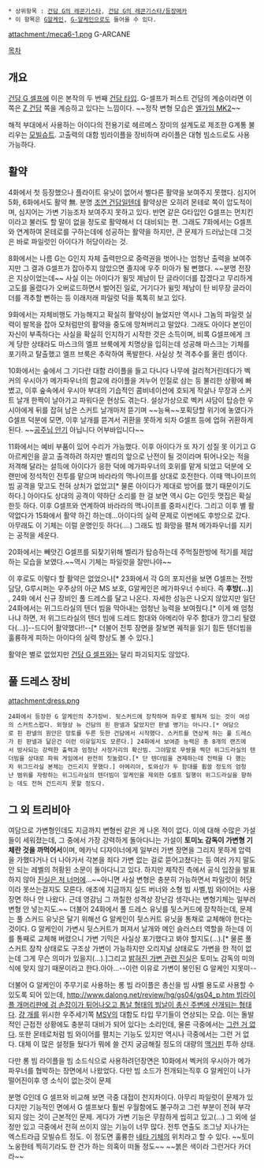  * 상위항목 : [[건담 G의 레콘기스타]], [[건담 G의 레콘기스타/등장메카]]
 * 이 항목은 [[G알케인]], [[G-알케인]]으로도 들어올 수 있다.

attachment:/meca6-1.png
G-ARCANE

[[목차]]

== 개요 ==
[[건담 G 셀프]]에 이은 본작의 두 번째 [[건담 타입]]. G-셀프가 퍼스트 건담의 계승이라면 이 쪽은 [[Z 건담]] 쪽을 계승하고 있다는 느낌이다. ~~정작 변형 모습은 [[엘가임 MK2]]~~ 

해적 부대에서 사용하는 아이다의 전용기로 헤르메스 장미의 설계도로 제조한 G계통 불리우는 [[모빌슈트]]. 고출력의 대함 빔라이플을 장비하며 라이플은 대형 빔소드로도 사용 가능하다.


== 활약 ==
4화에서 첫 등장했으나 플라이트 유닛이 없어서 별다른 활약을 보여주지 못했다. 심지어 5화, 6화에서도 활약 無. 분명 [[조연 건담]]일텐데 활약상은 오히려 몬테로 쪽이 압도적이며, 심지어는 가변 기능조차 보여주지 못하고 있다. 반면 같은 G타입인 G셀프는 먼치킨이라고 불러도 할 말이 없을 정도로 활약해서 더 대비되는 편. 그래도 7화에서는 G셀프와 연계하여 몬테로를 구하는데에 성공하는 활약을 하지만, 큰 문제가 드러났는데 그것은 바로 파일럿인 아이다가 허당이라는 것.

8화에서는 나름 G는 G인지 자체 출력만으로 중력권을 벗어나는 엄청난 출력을 보여주지만 그 결과 G셀프가 잡아주지 않았으면 졸지에 우주 미아가 될 뻔했다. ~~분명 전장은 지상이었는데~~ 사실 이는 아이다가 윌밋 제남이 탄 글라이더를 잡겠다고 무리하게 고도를 올렸다가 오버로드하면서 벌어진 일로, 거기다가 윌밋 제남이 탄 비무장 글라이더를 격추할 뻔하는 등 이래저래 파일럿 덕을 톡톡히 보고 있다.

9화에서는 자체비행도 가능해지고 확실히 활약상이 늘었지만 역시나 그놈의 파일럿 실력이 발목을 잡아 모처럼만의 활약을 중도에 망쳐버리고 말았다. 그래도 아이다 본인이 자신이 부족하다는 사실을 확실히 인지하기 시작한 것은 소득이며, 비록 G셀프에게 크게 당한 상태라도 마스크의 엘프 브룩에게 치명상을 입히는데 성공해 마스크는 기체를 포기하고 탈출했고 엘프 브룩은 추락하여 폭발한다. 사실상 첫 격추수를 올린 셈이다.

10화에서는 숲에서 그 기다란 대함 라이플을 들고 다니다 나무에 걸리적거린데다가 벡커의 우시아가 메가파우너의 함교에 라이플을 겨누어 인질로 삼는 등 불리한 상황에 빠볐고, 이후 숲속에서 우시아 부대의 기습적인 콤비네이션에 호되게 작살나 무장과 스커트 날개 한짝이 날아가고 파워다운 현상도 겪는다. 설상가상으로 벡커 샤담이 탑승한 우시아에게 뒤를 잡혀 남은 스커트 날개마저 뜯기며 ~~능욕~~포획당할 위기에 놓였다가 G셀프 덕분에 모면, 이후 날개를 뜯겨서 귀환을 못하게 되자 G셀프 등에 업혀 귀환하게 된다. ~~[[공주님 안기]] 아닙니다 어부바입니다~~

11화에서는 예비 부품이 있어 수리가 가능했다. 이후 아이다가 또 자기 성질 못 이기고 G 아르케인을 끌고 출격하려 하지만 벨리의 앞으로 난전이 될 것이라며 튀어나오는 적을 저격해 달라는 설득에 아이다가 응한 덕에 메가파우너의 호위를 맡게 되었고 덕분에 오랜만에 정석적인 전투를 맡으며 바라라의 맥나이프를 상대로 호전한다. 이때 맥나이프의 빔 공격을 맞고도 전혀 상처가 없었고[* 물론 아이다가 제대로 방어를 했기 때문이기도 하다.] 아이다도 상대의 공격이 약하단 소리를 한 걸 보면 역시 G는 G인듯 맷집은 확실한듯 하다. 이후 G셀프와 연계하여 바라라의 맥나이프를 중파시킨다. 그리고 이후 별 활약없다가 15화에서 활약 하긴 하는데...아이다의 실력 문제로 이번에도 후방으로 갔다. 아무래도 이 기체는 이럴 운명인듯 하다(....) 그래도 빔 화망을 펼쳐 메가파우너를 지키는 공적을 세운다.

20화에서는 빼앗긴 G셀프를 되찾기위해 벨리가 탑승하는데 주먹질한방에 적기를 제압하는 모습을 보였다.~~역시 기체는 파일럿을 잘만나야~~

이 후로도 이렇다 할 활약은 없었으나[* 23화에서 각 G의 포지션을 보면 G셀프는 전방 담당, G루시퍼는 우주상의 아군 MS 보호, G알케인은 메가파우너 수비다. 즉 '''후방(...)'''] , 24화 에서 신규 장비인 풀 드레스를 달고 나온다. 자세한 성능은 나오지 않았지만 일단 24화에서는 위그드라실의 텐더 빔을 막아내는 엄청난 능력을 보여줬다.[* 이게 왜 엄청나냐 하면, 저 위그드라실의 텐더 빔에 드레드 함대와 아메리아 우주 함대가 깡그리 털렸다(...)]--드디어 활약했다!!--[* 더불어 전투 장면을 잘보면 궤적을 읽기 힘든 텐더빔을 훌륭하게 피하는 아이다의 실력 향상도 볼 수 있다.]

활약은 별로 없었지만 [[건담 G 셀프]]와는 달리 파괴되지도 않았다.

== 풀 드레스 장비 ==
attachment:dress.png

 24화에서 등장한 G 알케인의 추가장비. 뒷스커드에 장착하며 좌우로 펼쳐져 있는 것이 여성의 스커트스럽다. 외형상 뉴 건담의 핀 판넬과 닮았지만 판넬 병기는 아니다.[* 여담으로 핀 판넬의 원안은 망토를 두른 듯한 건담에서 시작했다. 스커트를 연상케 하는 풀 드레스가 핀 판넬과 닮은건 이런 이유일지도 모른다.] 24화에서 보여준 능력은 총 8개의 랜즈에서 방사되는 강력한 출력과 엄청난 사정거리의 확산빔. 그야말로 무쌍을 찍던 위그드라실의 텐더빔을 상대로 파워 게임에서 완전히 짓눌렀다.[* 단 텐더빔을 견제하는데 전력을 다 했는지 위그드라실 본체는 건드리지 못했다.] 아메리아, 토와상가 두 함대를 휩쓸 정도의 엄청난 범위를 자랑하는 위그드라실의 텐더빔이 알케인을 제외한 G셀프 일행이 위그드라실을 향하는 데도 전혀 건드리지 못할 정도다.   

== 그 외 트리비아 ==
여담으로 가변형인데도 지금까지 변형씬 같은 게 나온 적이 없다. 이에 대해 수많은 가설들이 세워졌는데, 그 중에서 가장 강력하게 돌아다니는 가설이 '''토미노 감독이 가변형 기체란 것을 까먹어서'''이며, 메카닉 디자이너에게 일부러 가변 장면을 그리지 못하게 압력을 가했다거나 더 나아가서 각본을 죄다 가변 없는 걸로 뜯어고쳤다는 등 여러 가지 말도 안 되는 레벨의 허황된 소문이 돌아다니고 있다. 하지만 제작진 측에서 공식 입장을 발표하지 않아 [[진실은 저 너머에]]...~~아니면 사실 변형은 충분히 가능하면서 파일럿이 허당이라 못쓰는걸지도 모른다. 애초에 지금까지 실드 버너와 소형 빔 사벨,빔 와이어는 사용 장면 하나 안 나왔다. 근데 영감님 그 까칠한 성격상 장난감 생각나는 변형기체는 일부러 변형 안 넣는지도.~~ 더불어 24화에서 풀 드레스 유닛를 뒷스커드에 장착하는데, 문제는 풀 스커드 유닛은 달기 위해선 G 알케인이 뒷스커트 유닛을 통채로 교체해야 한다는 것이다. G 알케인이 가변시 뒷스커트가 펴져서 날개와 메인 슬러스터 역할을 하는데 이를 통째로 교체해 버렸으니 가변 기믹은 사실상 포기했다고 봐야 할지도(...).[* 물론 풀 스커트 장착 상태로도 구조상 가변이 가능하지만 오리지널 상태로도 가변을 한 적이 없는데 그게 무슨 의미가 있을지(...).]그리고 [http://bbs2.ruliweb.daum.net/gaia/do/ruliweb/family/229/read?articleId=24894432&bbsId=G005&itemId=74&pageIndex=1 밝혀진 가변 관련 진실]은 토미노 감독의 미의식에 맞지 않기 때문이라고 한다.아아...--이런 이유로 가변이 봉인된 G 알케인 지못미-- 

더불어 G 알케인이 주무기로 사용하는 롱 빔 라이플은 총신을 빔 샤벨 용도로 사용할 수 있도록 되어 있는데, [[http://www.dalong.net/review/hg/gs04/gs04_p.htm 빔라이플 개머리판에 검 손잡이가 튀어나오고 톱날 형태의 빔날이 총신 주변에 산개되는 형태]]다. [[걍 개]]를 위시한 우주세기쪽 [[MSV]]의 대함도 타입 무기들이 연상되는 모습. 이는 돌발적인 근접전 상황에도 충분히 대비가 되어 있다는 소리인데, 물론 극중에서는 [[그런 거 없다]]. 또한 몬테로처럼 빔 와이어를 펼치는 기능도 있지만 역시나 극중에서는 그런 거 없다. 대체 이 많은 설정들 뒀다가 뭐에 쓸 건지 궁금해질 정도의 대량의 [[맥거핀]] 투하 상태. 

다만 롱 빔 라이플을 빔 소드식으로 사용하려던장면은 10화에서 벡커의 우시아가 메가파우너를 협박하는 장면에서 나왔었다. 다만 빔 소드가 전개되는직후 G 알케인이 나가떨어진이후 영 소식이 없는것이 문제  

분명 G인데 G 셀프와 비교해 보면 극중 대접이 천지차이다. 아무리 파일럿이 문제가 있다지만 기능적인 면에서 G 셀프보다 훨씬 우월함에도 불구하고 그런 부분이 전혀 부각되지 않는 것이 근본적인 문제. 게다가 가변 기능은 무참하게 씹히고 있고(...) 그 외에 설정만 있고 극중에서 전혀 쓰이지 않는 기능이 너무 많다. 전투 연출도 조그냥 지나가는 엑스트라급 모빌슈트 정도. 이 정도면 훌륭한 [[네타 캐릭터|네타 기체]]의 위치라고 할 수 있다. ~~토미노옹한테 찍히기라도 한 건가 하는 의혹이 떠돌 정도~~ ~~붉은 색이라 그런거다 카더라~~


